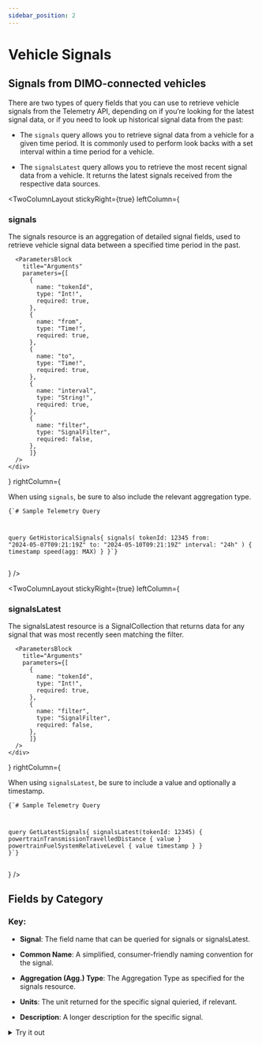 ```yaml
---
sidebar_position: 2
---
```



# Vehicle Signals
## Signals from DIMO-connected vehicles
There are two types of query fields that you can use to retrieve vehicle signals from the Telemetry API, 
depending on if you’re looking for the latest signal data, or if you need to look up historical signal data from the past:

- The `signals` query allows you to retrieve signal data from a vehicle for a given time period. It is commonly used to perform look backs with a set interval within a time period for a vehicle.

- The `signalsLatest` query allows you to retrieve the most recent signal data from
a vehicle. It returns the latest signals received from the respective data
sources.

<TwoColumnLayout
  stickyRight={true}
  leftColumn={
    <div>
      <h3>signals</h3>
      The signals  resource is an aggregation of detailed signal fields, used to
      retrieve vehicle signal data between a specified time period in the past.


      <ParametersBlock
        title="Arguments"
        parameters={[
          {
            name: "tokenId",
            type: "Int!",
            required: true,
          },
          {
            name: "from",
            type: "Time!",
            required: true,
          },
          {
            name: "to",
            type: "Time!",
            required: true,
          },
          {
            name: "interval",
            type: "String!",
            required: true,
          },
          {
            name: "filter",
            type: "SignalFilter",
            required: false,
          },
          ]}
      />
    </div>
  }
  rightColumn={
    <div>
    When using <code>signals</code>, be sure to also include the relevant aggregation type.
    <pre><code className="language-graphql">{`# Sample Telemetry Query

query GetHistoricalSignals{
    signals(
      tokenId: 12345
      from: "2024-05-07T09:21:19Z"
      to: "2024-05-10T09:21:19Z"
      interval: "24h"
    ) {
      timestamp
      speed(agg: MAX)
    }
}`}</code></pre></div>
  }
/>

<TwoColumnLayout
  stickyRight={true}
  leftColumn={
    <div>
      <h3>signalsLatest</h3>
      The signalsLatest resource is a SignalCollection that returns data for any signal that was most recently seen matching the filter.


      <ParametersBlock
        title="Arguments"
        parameters={[
          {
            name: "tokenId",
            type: "Int!",
            required: true,
          },
          {
            name: "filter",
            type: "SignalFilter",
            required: false,
          },
          ]}
      />
    </div>
  }
  rightColumn={
    <div>
    When using <code>signalsLatest</code>, be sure to include a value and optionally a timestamp.
    <pre><code className="language-graphql">{`# Sample Telemetry Query

query GetLatestSignals{
    signalsLatest(tokenId: 12345) {
      powertrainTransmissionTravelledDistance {
        value
      }
      powertrainFuelSystemRelativeLevel {
        value
        timestamp
      }
    }
}`}</code></pre></div>
  }
/>

## Fields by Category
### Key:
- **Signal**: The field name that can be queried for signals or signalsLatest.

- **Common Name**: A simplified, consumer-friendly naming convention for the signal.

- **Aggregation (Agg.) Type**: The Aggregation Type as specified for the signals resource.

- **Units**: The unit returned for the specific signal quieried, if relevant.

- **Description**: A longer description for the specific signal.

<TelemetryFieldsBlock
  title="Vehicle Info & Status"
  fields={allTelemetryData.vehicleInfo.fields}
/>

<TelemetryFieldsBlock
  title="Location"
  fields={allTelemetryData.location.fields}
  hint={allTelemetryData.location.hint}
/>
<details>
  <summary> Try it out </summary>
    <MapWidget 
      title="In Circle Filtering"
      initialCenter={[40.7128, -74.0060]} 
      initialRadius={10} 
      initialZoom={10} 
    />
</details>

<TelemetryFieldsBlock
  title="Battery & Charging"
  fields={allTelemetryData.battery.fields}
/>

<TelemetryFieldsBlock
  title="Devices"
  fields={allTelemetryData.devices.fields}
/>

<TelemetryFieldsBlock
  title="Diagnostics"
  fields={allTelemetryData.diagnostics.fields}
/>

<TelemetryFieldsBlock
  title="Engine"
  fields={allTelemetryData.engine.fields}
/>

<TelemetryFieldsBlock
  title="Environment"
  fields={allTelemetryData.environment.fields}
/>

<TelemetryFieldsBlock
  title="Fuel"
  fields={allTelemetryData.fuel.fields}
/>

<TelemetryFieldsBlock
  title="Tire Pressure"
  fields={allTelemetryData.tirePressure.fields}
/>

<TelemetryFieldsBlock
  title="Doors"
  fields={allTelemetryData.doors.fields}
/>

<TelemetryFieldsBlock
  title="Windows"
  fields={allTelemetryData.windows.fields}
/>
